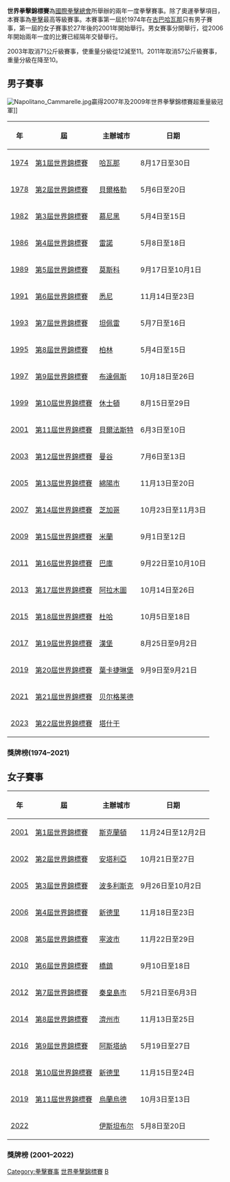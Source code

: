 {{noteTA
|1=zh-hans:哈瓦那;zh-tw:哈瓦那;zh-hk:夏灣拿;zh-cn:哈瓦那;
}}'''世界拳擊錦標賽'''為[[國際拳擊總會|國際拳擊總會]]所舉辦的兩年一度拳擊賽事。除了奧運拳擊項目，本賽事為[[拳擊|拳擊]]最高等級賽事。本賽事第一屆於1974年在[[古巴|古巴]][[哈瓦那|哈瓦那]]只有男子賽事，第一屆的女子賽事於27年後的2001年開始舉行。男女賽事分開舉行，從2006年開始兩年一度的比賽已經隔年交替舉行。

2003年取消71公斤級賽事，使重量分級從12減至11。2011年取消57公斤級賽事，重量分級在降至10。

==男子賽事==
[[File:Napolitano_Cammarelle.jpg|thumb]]贏得2007年及2009年世界拳擊錦標賽超重量級冠軍]]
{| class="wikitable"
|-
! 年 !! 屆 !! 主辦城市 !! 日期
|-
|align="center"|[[1974年體育|1974]]
|[[1974年世界拳擊錦標賽|第1屆世界錦標賽]]
|{{CUB}} [[哈瓦那|哈瓦那]]
|8月17日至30日
|-
|align="center"|[[1974年體育|1978]]
|[[1978年世界拳擊錦標賽|第2屆世界錦標賽]]
|{{YUG}} [[貝爾格勒|貝爾格勒]]
|5月6日至20日
|-
|[[1982年體育|1982]]
|[[1982年世界拳擊錦標賽|第3屆世界錦標賽]]
|{{FRG}} [[慕尼黑|慕尼黑]]
|5月4日至15日
|-
|[[1986年體育|1986]]
|[[1986年世界拳擊錦標賽|第4屆世界錦標賽]]
|{{USA}} [[雷諾_(內華達州)|雷諾]]
|5月8日至18日
|-
|[[1989年體育|1989]]
|[[1989年世界拳擊錦標賽|第5屆世界錦標賽]]
|{{URS}} [[莫斯科|莫斯科]]
|9月17日至10月1日
|-
|[[1991年體育|1991]]
|[[1991年世界拳擊錦標賽|第6屆世界錦標賽]]
|{{AUS}} [[悉尼|悉尼]]
|11月14日至23日
|-
|[[1993年體育|1993]]
|[[1993年世界拳擊錦標賽|第7屆世界錦標賽]]
|{{FIN}} [[坦佩雷|坦佩雷]]
|5月7日至16日
|-
|[[1995年體育|1995]]
|[[1995年世界拳擊錦標賽|第8屆世界錦標賽]]
|{{GER}} [[柏林|柏林]]
|5月4日至15日
|-
|[[1997年體育|1997]]
|[[1997年世界拳擊錦標賽|第9屆世界錦標賽]]
|{{HUN}} [[布達佩斯|布達佩斯]]
|10月18日至26日
|-
|[[1999年體育|1999]]
|[[1999年世界拳擊錦標賽|第10屆世界錦標賽]]
|{{USA}} [[休士頓|休士頓]]
|8月15日至29日
|-
|[[2001年體育|2001]]
|[[2001年世界拳擊錦標賽|第11屆世界錦標賽]]
|{{GBR}} [[貝爾法斯特|貝爾法斯特]]
|6月3日至10日
|-
|[[2003年體育|2003]]
|[[2003年世界拳擊錦標賽|第12屆世界錦標賽]]
|{{THA}} [[曼谷|曼谷]]
|7月6日至13日
|-
|[[2005年體育|2005]]
|[[2005年世界拳擊錦標賽|第13屆世界錦標賽]]
|{{CHN}} [[綿陽市|綿陽市]]
|11月13日至20日
|-
|[[2007年體育|2007]]
|[[2007年世界拳擊錦標賽|第14屆世界錦標賽]]
|{{USA}} [[芝加哥|芝加哥]]
|10月23日至11月3日
|-
|[[2009年體育|2009]]
|[[2009年世界拳擊錦標賽|第15屆世界錦標賽]]
|{{ITA}} [[米蘭|米蘭]]
|9月1日至12日
|-
|[[2011年體育|2011]]
|[[2011年世界拳擊錦標賽|第16屆世界錦標賽]]
|{{AZE}} [[巴庫|巴庫]]
|9月22日至10月10日
|-
|[[2013年體育|2013]]
|[[2013年世界拳擊錦標賽|第17屆世界錦標賽]]
|{{KAZ}} [[阿拉木圖|阿拉木圖]]
|10月14日至26日
|-
|[[2015年體育|2015]]
|[[2015年世界拳擊錦標賽|第18屆世界錦標賽]]
|{{QAT}} [[杜哈|杜哈]]
|10月5日至18日
|-
|[[2017年體育|2017]]
|[[2017年世界拳擊錦標賽|第19屆世界錦標賽]]
|{{GER}} [[漢堡|漢堡]]
|8月25日至9月2日
|-
|[[2019年體育|2019]]
|[[2019年世界拳擊錦標賽|第20屆世界錦標賽]]
|{{RUS}} [[葉卡捷琳堡|葉卡捷琳堡]]
|9月9日至9月21日
|-
|[[2021年體育|2021]]
|[[2021年世界拳擊錦標賽|第21屆世界錦標賽]]
|{{SRB}} [[贝尔格莱德|贝尔格莱德]]
|
|-
|[[2023年體育|2023]]
|[[2023年世界拳擊錦標賽|第22屆世界錦標賽]]
|{{UZB}} [[塔什干|塔什干]]
|
|}

===獎牌榜(1974–2021)===
{{Medals table
 | caption        = 
 | host           = 
 | flag_template  = flagcountry
 | event          = 
 | team           = 
 | gold_CUB = 80 | silver_CUB = 35 | bronze_CUB = 28
 | gold_RUS = 26 | silver_RUS = 21 | bronze_RUS = 22
 | gold_USA = 18 | silver_USA = 13 | bronze_USA = 19
 | gold_URS = 15 | silver_URS = 11 | bronze_URS = 17 | name_URS = ''{{URS}}''
 | gold_KAZ = 14 | silver_KAZ = 15 | bronze_KAZ = 22
 | gold_UZB = 9 | silver_UZB = 15 | bronze_UZB = 19
 | gold_BUL = 8 | silver_BUL = 8 | bronze_BUL = 19
 | gold_UKR = 7 | silver_UKR = 12 | bronze_UKR = 11
 | gold_ROU = 7 | silver_ROU = 5 | bronze_ROU = 17
 | gold_AZE = 7 | silver_AZE = 4 | bronze_AZE = 11
 | gold_ITA = 6 | silver_ITA = 3 | bronze_ITA = 15
 | gold_FRA = 5 | silver_FRA = 6 | bronze_FRA = 16
 | gold_GER = 4 | silver_GER = 6 | bronze_GER = 25
 | gold_CHN = 3 | silver_CHN = 1 | bronze_CHN = 9
 | gold_HUN = 3 | silver_HUN = 1 | bronze_HUN = 6
 | gold_TUR = 2 | silver_TUR = 4 | bronze_TUR = 11
 | gold_KOR = 2 | silver_KOR = 3 | bronze_KOR = 8
 | gold_PUR = 2 | silver_PUR = 1 | bronze_PUR = 3 | name_PUR = {{PUR}}
 | gold_JPN = 2 | silver_JPN = 1 | bronze_JPN = 2
 | gold_GDR = 1 | silver_GDR = 8 | bronze_GDR = 15 | name_GDR = ''{{GDR}}''
 | gold_YUG = 1 | silver_YUG = 6 | bronze_YUG = 10 | name_YUG = ''{{YUG}}''
 | gold_ENG = 1 | silver_ENG = 4 | bronze_ENG = 9
 | gold_MGL = 1 | silver_MGL = 4 | bronze_MGL = 6
 | gold_IRL = 1 | silver_IRL = 3 | bronze_IRL = 9
 | gold_POL = 1 | silver_POL = 3 | bronze_POL = 9
 | gold_THA = 1 | silver_THA = 3 | bronze_THA = 5
 | gold_ARM = 1 | silver_ARM = 2 | bronze_ARM = 7
 | gold_BRA = 1 | silver_BRA = 2 | bronze_BRA = 5
 | gold_RBF = 1 | silver_RBF = 2 | bronze_RBF = 2 | name_RBF = ''[[俄罗斯|俄罗斯拳击联合会]]''
 | gold_GEO = 1 | silver_GEO = 1 | bronze_GEO = 6
 | gold_NGR = 1 | silver_NGR = 1 | bronze_NGR = 3
 | gold_KEN = 1 | silver_KEN = 1 | bronze_KEN = 0
 | gold_MAR = 1 | silver_MAR = 0 | bronze_MAR = 2
 | gold_UGA = 1 | silver_UGA = 0 | bronze_UGA = 1
 | gold_VEN = 0 | silver_VEN = 5 | bronze_VEN = 6
 | gold_BLR = 0 | silver_BLR = 3 | bronze_BLR = 7
 | gold_PHI = 0 | silver_PHI = 3 | bronze_PHI = 3
 | gold_FIN = 0 | silver_FIN = 3 | bronze_FIN = 2
 | gold_PRK = 0 | silver_PRK = 2 | bronze_PRK = 5
 | gold_ALG = 0 | silver_ALG = 2 | bronze_ALG = 2
 | gold_NED = 0 | silver_NED = 2 | bronze_NED = 2
 | gold_IND = 0 | silver_IND = 1 | bronze_IND = 6
 | gold_CAN = 0 | silver_CAN = 1 | bronze_CAN = 4
 | gold_LTU = 0 | silver_LTU = 1 | bronze_LTU = 3
 | gold_ARG = 0 | silver_ARG = 1 | bronze_ARG = 2
 | gold_TBF = 0 | silver_TBF = 1 | bronze_TBF = 2 | name_TBF = ''[[泰国|泰国拳击联合会]]''
 | gold_WAL = 0 | silver_WAL = 1 | bronze_WAL = 2
 | gold_CRO = 0 | silver_CRO = 1 | bronze_CRO = 1
 | gold_ECU = 0 | silver_ECU = 1 | bronze_ECU = 1
 | gold_FRG = 0 | silver_FRG = 0 | bronze_FRG = 6 | name_FRG = ''{{FRG}}''
 | gold_AUS = 0 | silver_AUS = 0 | bronze_AUS = 5
 | gold_EGY = 0 | silver_EGY = 0 | bronze_EGY = 5
 | gold_SWE = 0 | silver_SWE = 0 | bronze_SWE = 4
 | gold_CZE = 0 | silver_CZE = 0 | bronze_CZE = 3
 | gold_TJK = 0 | silver_TJK = 0 | bronze_TJK = 3
 | gold_DOM = 0 | silver_DOM = 0 | bronze_DOM = 2
 | gold_NOR = 0 | silver_NOR = 0 | bronze_NOR = 2
 | gold_SVK = 0 | silver_SVK = 0 | bronze_SVK = 2
 | gold_SCG = 0 | silver_SCG = 0 | bronze_SCG = 2 | name_SCG = ''{{SCG}}''
 | gold_ESP = 0 | silver_ESP = 0 | bronze_ESP = 2
 | gold_ALB = 0 | silver_ALB = 0 | bronze_ALB = 1
 | gold_BEL = 0 | silver_BEL = 0 | bronze_BEL = 1
 | gold_CMR = 0 | silver_CMR = 0 | bronze_CMR = 1
 | gold_COL = 0 | silver_COL = 0 | bronze_COL = 1
 | gold_CRC = 0 | silver_CRC = 0 | bronze_CRC = 1
 | gold_TCH = 0 | silver_TCH = 0 | bronze_TCH = 1 | name_TCH = ''{{TCH}}''
 | gold_DEN = 0 | silver_DEN = 0 | bronze_DEN = 1
 | gold_GHA = 0 | silver_GHA = 0 | bronze_GHA = 1
 | gold_GBR = 0 | silver_GBR = 0 | bronze_GBR = 1 | name_GBR = ''{{GBR2}}''
 | gold_IRI = 0 | silver_IRI = 0 | bronze_IRI = 1
 | gold_MEX = 0 | silver_MEX = 0 | bronze_MEX = 1
 | gold_NZL = 0 | silver_NZL = 0 | bronze_NZL = 1
 | gold_PAK = 0 | silver_PAK = 0 | bronze_PAK = 1
 | gold_PAN = 0 | silver_PAN = 0 | bronze_PAN = 1
 | gold_SCO = 0 | silver_SCO = 0 | bronze_SCO = 1
 | gold_SRB = 0 | silver_SRB = 0 | bronze_SRB = 1
 | gold_TTO = 0 | silver_TTO = 0 | bronze_TTO = 1
}}

==女子賽事==
{| class="wikitable"
|-
! 年 !! 屆 !! 主辦城市 !! 日期
|-
|align="center"|[[2001年體育|2001]]
|[[2001年世界女子拳擊錦標賽|第1屆世界錦標賽]]
|{{USA}} [[斯克蘭頓_(賓夕法尼亞州)|斯克蘭頓]]
|11月24日至12月2日
|-
|[[2002年體育|2002]]
|[[2002年世界女子拳擊錦標賽|第2屆世界錦標賽]]
|{{TUR}} [[安塔利亞|安塔利亞]]
|10月21日至27日
|-
|align="center"|[[2005年體育|2005]]
|[[2005年世界女子拳擊錦標賽|第3屆世界錦標賽]]
|{{RUS}} [[波多利斯克|波多利斯克]]
|9月26日至10月2日
|-
|align="center"|[[2006年體育|2006]]
|[[2006年世界女子拳擊錦標賽|第4屆世界錦標賽]]
|{{IND}} [[新德里|新德里]]
|11月18日至23日
|-
|align="center"|[[2008年體育|2008]]
|[[2008年世界女子拳擊錦標賽|第5屆世界錦標賽]]
|{{CHN}} [[寧波市|寧波市]]
|11月22日至29日
|-
|align="center"|[[2010年體育|2010]]
|[[2010年世界女子拳擊錦標賽|第6屆世界錦標賽]]
|{{BAR}} [[布里奇敦|橋鎮]]
|9月10日至18日
|-
|align="center"|[[2012年體育|2012]]
|[[2012年世界女子拳擊錦標賽|第7屆世界錦標賽]]
|{{CHN}} [[秦皇島市|秦皇島市]]
|5月21日至6月3日
|-
|align="center"|[[2014年體育|2014]]
|[[2014年世界女子拳擊錦標賽|第8屆世界錦標賽]]
|{{KOR}} [[濟州市|濟州市]]
|11月13日至25日
|-
|align="center"|[[2016年體育|2016]]
|[[2016年世界女子拳擊錦標賽|第9屆世界錦標賽]]
|{{KAZ}} [[阿斯塔纳|阿斯塔纳]]
|5月19日至27日
|-
|align="center"|[[2018年體育|2018]]
|[[2018年世界女子拳擊錦標賽|第10屆世界錦標賽]]
|{{IND}} [[新德里|新德里]]
|11月15日至24日
|-
|align="center"|[[2019年體育|2019]]
|[[2019年世界女子拳擊錦標賽|第11屆世界錦標賽]]
|{{RUS}} [[烏蘭烏德|烏蘭烏德]]
|10月3日至13日
|-
|align="center"|[[2021年體育|2022]]
|{{tsl|en|2022 IBA Women's World Boxing Championships|2022年世界女子拳擊錦標賽|第12屆世界錦標賽}}
|{{TUR}} [[伊斯坦布尔|伊斯坦布尔]]
|5月8日至20日
|}

===獎牌榜 (2001–2022)===
{{Medals table
 | caption        = 
 | host           = 
 | flag_template  = flagcountry
 | event          = 
 | team           = 
 | gold_RUS = 24 | silver_RUS = 11 | bronze_RUS = 25
 | gold_CHN = 18 | silver_CHN = 15 | bronze_CHN = 17
 | gold_TUR = 11 | silver_TUR = 8 | bronze_TUR = 16
 | gold_IND = 10 | silver_IND = 8 | bronze_IND = 21
 | gold_USA = 8 | silver_USA = 9 | bronze_USA = 22
 | gold_PRK = 8 | silver_PRK = 7 | bronze_PRK = 10
 | gold_CAN = 8 | silver_CAN = 3 | bronze_CAN = 17
 | gold_IRL = 8 | silver_IRL = 1 | bronze_IRL = 1
 | gold_KAZ = 5 | silver_KAZ = 5 | bronze_KAZ = 13
 | gold_ITA = 4 | silver_ITA = 5 | bronze_ITA = 4
 | gold_FRA = 4 | silver_FRA = 3 | bronze_FRA = 5
 | gold_TPE = 4 | silver_TPE = 0 | bronze_TPE = 2
 | gold_UKR = 3 | silver_UKR = 7 | bronze_UKR = 10
 | gold_HUN = 3 | silver_HUN = 5 | bronze_HUN = 11
 | gold_SWE = 3 | silver_SWE = 2 | bronze_SWE = 6
 | gold_PHI = 2 | silver_PHI = 2 | bronze_PHI = 7
 | gold_BRA = 2 | silver_BRA = 1 | bronze_BRA = 3
 | gold_ENG = 1 | silver_ENG = 6 | bronze_ENG = 4
 | gold_ROU = 1 | silver_ROU = 5 | bronze_ROU = 8
 | gold_POL = 1 | silver_POL = 4 | bronze_POL = 7
 | gold_BUL = 1 | silver_BUL = 2 | bronze_BUL = 3
 | gold_BLR = 1 | silver_BLR = 1 | bronze_BLR = 2
 | gold_PAN = 1 | silver_PAN = 1 | bronze_PAN = 0
 | gold_GER = 1 | silver_GER = 0 | bronze_GER = 2
 | gold_GBR = 1 | silver_GBR = 0 | bronze_GBR = 1 | name_GBR = ''{{GBR2}}''
 | gold_WAL = 1 | silver_WAL = 0 | bronze_WAL = 1
 | gold_LTU = 1 | silver_LTU = 0 | bronze_LTU = 0
 | gold_THA = 0 | silver_THA = 3 | bronze_THA = 6
 | gold_NED = 0 | silver_NED = 3 | bronze_NED = 5
 | gold_NOR = 0 | silver_NOR = 3 | bronze_NOR = 1
 | gold_ARG = 0 | silver_ARG = 2 | bronze_ARG = 3
 | gold_AZE = 0 | silver_AZE = 2 | bronze_AZE = 1
 | gold_COL = 0 | silver_COL = 2 | bronze_COL = 0
 | gold_DEN = 0 | silver_DEN = 1 | bronze_DEN = 5
 | gold_AUS = 0 | silver_AUS = 1 | bronze_AUS = 4
 | gold_GRE = 0 | silver_GRE = 1 | bronze_GRE = 2
 | gold_ALG = 0 | silver_ALG = 1 | bronze_ALG = 1
 | gold_MAR = 0 | silver_MAR = 1 | bronze_MAR = 1
 | gold_MOZ = 0 | silver_MOZ = 1 | bronze_MOZ = 1
 | gold_JAM = 0 | silver_JAM = 1 | bronze_JAM = 0
 | gold_SUI = 0 | silver_SUI = 1 | bronze_SUI = 0
 | gold_FIN = 0 | silver_FIN = 0 | bronze_FIN = 4
 | gold_JPN = 0 | silver_JPN = 0 | bronze_JPN = 3
 | gold_EGY = 0 | silver_EGY = 0 | bronze_EGY = 2
 | gold_KOR = 0 | silver_KOR = 0 | bronze_KOR = 2
 | gold_UZB = 0 | silver_UZB = 0 | bronze_UZB = 2
 | gold_KOS = 0 | silver_KOS = 0 | bronze_KOS = 1
 | gold_MDA = 0 | silver_MDA = 0 | bronze_MDA = 1
 | gold_MGL = 0 | silver_MGL = 0 | bronze_MGL = 1
 | gold_NZL = 0 | silver_NZL = 0 | bronze_NZL = 1
 | gold_ESP = 0 | silver_ESP = 0 | bronze_ESP = 1
 | gold_TJK = 0 | silver_TJK = 0 | bronze_TJK = 1
 | gold_TUN = 0 | silver_TUN = 0 | bronze_TUN = 1
 | gold_VIE = 0 | silver_VIE = 0 | bronze_VIE = 1
}}

{{世界拳擊錦標賽}}
{{世界錦標賽}}

[[Category:拳擊賽事|Category:拳擊賽事]]
[[Category:世界拳擊錦標賽|]]
[[Category:1974年建立的週期性體育事件|B]]